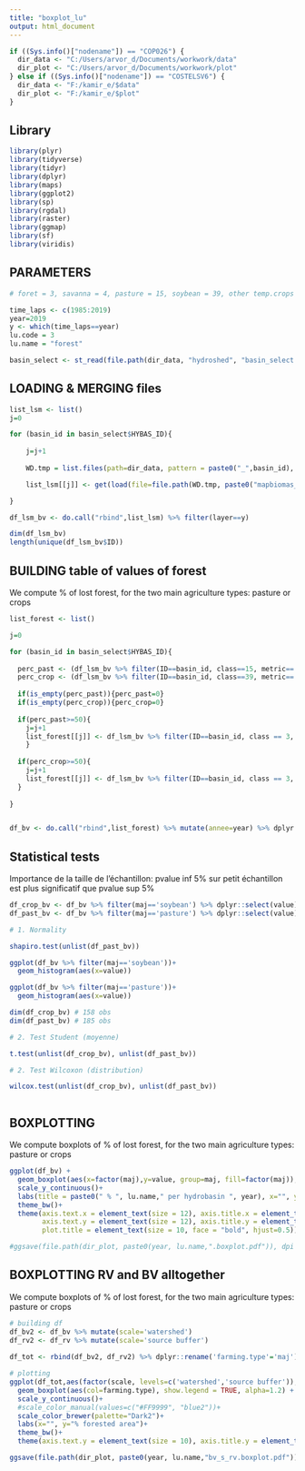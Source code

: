 ---
title: "boxplot_lu"
output: html_document
---

```{r }

if ((Sys.info()["nodename"]) == "COP026") {
  dir_data <- "C:/Users/arvor_d/Documents/workwork/data"
  dir_plot <- "C:/Users/arvor_d/Documents/workwork/plot"
} else if ((Sys.info()["nodename"]) == "COSTELSV6") {
  dir_data <- "F:/kamir_e/$data"
  dir_plot <- "F:/kamir_e/$plot"
}

```

## Library

```{r }

library(plyr)
library(tidyverse)
library(tidyr)
library(dplyr)
library(maps)
library(ggplot2)
library(sp)
library(rgdal)
library(raster)
library(ggmap)
library(sf)
library(viridis)

```

## PARAMETERS

```{r }

# foret = 3, savanna = 4, pasture = 15, soybean = 39, other temp.crops = 41, per.crops = 36

time_laps <- c(1985:2019)
year=2019
y <- which(time_laps==year)
lu.code = 3
lu.name = "forest"

basin_select <- st_read(file.path(dir_data, "hydroshed", "basin_select.shp"))

```

## LOADING & MERGING files


```{r }


list_lsm <- list()
j=0

for (basin_id in basin_select$HYBAS_ID){
  
    j=j+1
    
    WD.tmp = list.files(path=dir_data, pattern = paste0("_",basin_id), full.names = TRUE)[1]

    list_lsm[[j]] <- get(load(file=file.path(WD.tmp, paste0("mapbiomas_lsm_",basin_id,".RData")))) %>% mutate(annee=year, ID=basin_id) 

}

df_lsm_bv <- do.call("rbind",list_lsm) %>% filter(layer==y)

dim(df_lsm_bv)
length(unique(df_lsm_bv$ID))

```


## BUILDING table of values of forest

We compute % of lost forest, for the two main agriculture types: pasture or crops

```{r }

list_forest <- list()

j=0

for (basin_id in basin_select$HYBAS_ID){
  
  perc_past <- (df_lsm_bv %>% filter(ID==basin_id, class==15, metric=='pland'))$value
  perc_crop <- (df_lsm_bv %>% filter(ID==basin_id, class==39, metric=='pland'))$value 
  
  if(is_empty(perc_past)){perc_past=0}
  if(is_empty(perc_crop)){perc_crop=0}
  
  if(perc_past>=50){
    j=j+1
    list_forest[[j]] <- df_lsm_bv %>% filter(ID==basin_id, class == 3, metric=='pland') %>% mutate(maj='pasture')
    }
  
  if(perc_crop>=50){
    j=j+1
    list_forest[[j]] <- df_lsm_bv %>% filter(ID==basin_id, class == 3, metric=='pland') %>% mutate(maj='soybean')
  }
  
}


df_bv <- do.call("rbind",list_forest) %>% mutate(annee=year) %>% dplyr::select(-id)


```

## Statistical tests

Importance de la taille de l'échantillon: pvalue inf 5% sur petit échantillon est plus significatif que pvalue sup 5%

```{r }

df_crop_bv <- df_bv %>% filter(maj=='soybean') %>% dplyr::select(value)
df_past_bv <- df_bv %>% filter(maj=='pasture') %>% dplyr::select(value)

# 1. Normality

shapiro.test(unlist(df_past_bv))

ggplot(df_bv %>% filter(maj=='soybean'))+
  geom_histogram(aes(x=value))

ggplot(df_bv %>% filter(maj=='pasture'))+
  geom_histogram(aes(x=value))

dim(df_crop_bv) # 158 obs
dim(df_past_bv) # 185 obs

# 2. Test Student (moyenne)

t.test(unlist(df_crop_bv), unlist(df_past_bv))

# 2. Test Wilcoxon (distribution)

wilcox.test(unlist(df_crop_bv), unlist(df_past_bv))



```


## BOXPLOTTING

We compute boxplots of % of lost forest, for the two main agriculture types: pasture or crops

```{r }


ggplot(df_bv) + 
  geom_boxplot(aes(x=factor(maj),y=value, group=maj, fill=factor(maj)), show.legend = FALSE, alpha=0.2) +
  scale_y_continuous()+
  labs(title = paste0(" % ", lu.name," per hydrobasin ", year), x="", y="")+ 
  theme_bw()+
  theme(axis.text.x = element_text(size = 12), axis.title.x = element_text(size = 10, vjust = 1.5, hjust=1),
        axis.text.y = element_text(size = 12), axis.title.y = element_text(size = 10, angle = 0, vjust=1.05),
        plot.title = element_text(size = 10, face = "bold", hjust=0.5))

#ggsave(file.path(dir_plot, paste0(year, lu.name,".boxplot.pdf")), dpi = 300)

```
## BOXPLOTTING RV and BV alltogether

We compute boxplots of % of lost forest, for the two main agriculture types: pasture or crops

```{r }

# building df
df_bv2 <- df_bv %>% mutate(scale='watershed')
df_rv2 <- df_rv %>% mutate(scale='source buffer')
 
df_tot <- rbind(df_bv2, df_rv2) %>% dplyr::rename('farming.type'='maj')

# plotting
ggplot(df_tot,aes(factor(scale, levels=c('watershed','source buffer')), value) ) + 
  geom_boxplot(aes(col=farming.type), show.legend = TRUE, alpha=1.2) +
  scale_y_continuous()+
  #scale_color_manual(values=c("#FF9999", "blue2"))+
  scale_color_brewer(palette="Dark2")+
  labs(x="", y="% forested area")+ 
  theme_bw()+
  theme(axis.text.y = element_text(size = 10), axis.title.y = element_text(size = 10,  vjust=0.99), axis.ticks.x = element_blank())

ggsave(file.path(dir_plot, paste0(year, lu.name,"bv_s_rv.boxplot.pdf")), dpi = 300)


```

